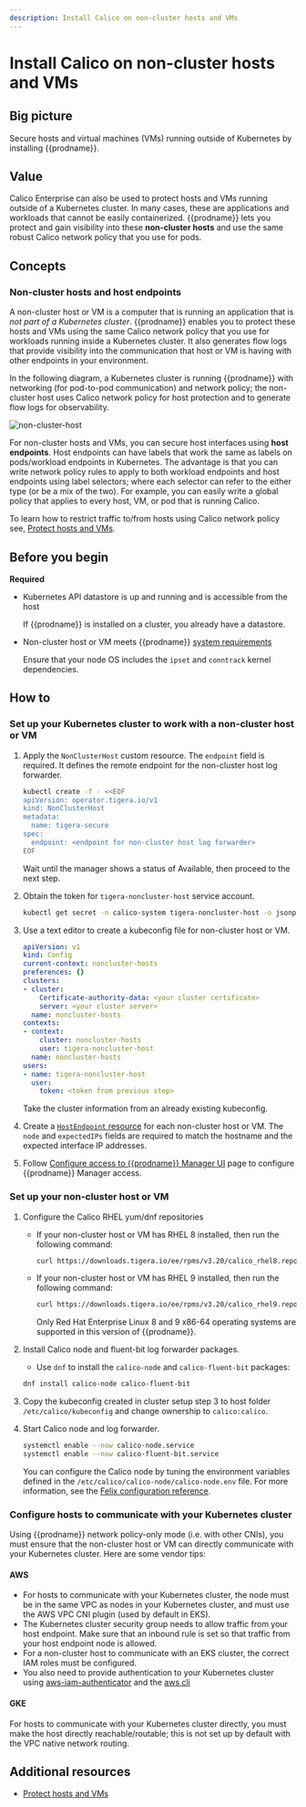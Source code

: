```yaml
---
description: Install Calico on non-cluster hosts and VMs
---
```


# Install Calico on non-cluster hosts and VMs

## Big picture

Secure hosts and virtual machines (VMs) running outside of Kubernetes by installing {{prodname}}.

## Value

Calico Enterprise can also be used to protect hosts and VMs running outside of a Kubernetes cluster. In many cases, these are applications and workloads that cannot be easily containerized. {{prodname}} lets you protect and gain visibility into these **non-cluster hosts** and use the same robust Calico network policy that you use for pods.

## Concepts

### Non-cluster hosts and host endpoints

A non-cluster host or VM is a computer that is running an application that is _not part of a Kubernetes cluster_. {{prodname}} enables you to protect these hosts and VMs using the same Calico network policy that you use for workloads running inside a Kubernetes cluster. It also generates flow logs that provide visibility into the communication that host or VM is having with other endpoints in your environment.

In the following diagram, a Kubernetes cluster is running {{prodname}} with networking (for pod-to-pod communication) and network policy; the non-cluster host uses Calico network policy for host protection and to generate flow logs for observability.

![non-cluster-host](/img/calico-enterprise/non-cluster-host.png)

For non-cluster hosts and VMs, you can secure host interfaces using **host endpoints**. Host endpoints can have labels that work the same as labels on pods/workload endpoints in Kubernetes. The advantage is that you can write network policy rules to apply to both workload endpoints and host endpoints using label selectors; where each selector can refer to the either type (or be a mix of the two). For example, you can easily write a global policy that applies to every host, VM, or pod that is running Calico.

To learn how to restrict traffic to/from hosts using Calico network policy see, [Protect hosts and VMs](../../network-policy/hosts/protect-hosts.mdx).

## Before you begin

**Required**

- Kubernetes API datastore is up and running and is accessible from the host

  If {{prodname}} is installed on a cluster, you already have a datastore.

- Non-cluster host or VM meets {{prodname}} [system requirements](../install-on-clusters/requirements.mdx)

  Ensure that your node OS includes the `ipset` and `conntrack` kernel dependencies.

## How to

### Set up your Kubernetes cluster to work with a non-cluster host or VM

1. Apply the `NonClusterHost` custom resource. The `endpoint` field is required. It defines the remote endpoint for the non-cluster host log forwarder.

   ```bash
   kubectl create -f - <<EOF
   apiVersion: operator.tigera.io/v1
   kind: NonClusterHost
   metadata:
     name: tigera-secure
   spec:
     endpoint: <endpoint for non-cluster host log forwarder>
   EOF
   ```

   Wait until the manager shows a status of Available, then proceed to the next step.

1. Obtain the token for `tigera-noncluster-host` service account.

   ```bash
   kubectl get secret -n calico-system tigera-noncluster-host -o jsonpath='{.data.token}' | base64 --decode
   ```

1. Use a text editor to create a kubeconfig file for non-cluster host or VM.

   ```yaml
   apiVersion: v1
   kind: Config
   current-context: noncluster-hosts
   preferences: {}
   clusters:
   - cluster:
       Certificate-authority-data: <your cluster certificate>
       server: <your cluster server>
     name: noncluster-hosts
   contexts:
   - context:
       cluster: noncluster-hosts
       user: tigera-noncluster-host
     name: noncluster-hosts
   users:
   - name: tigera-noncluster-host
     user:
       token: <token from previous step>
   ```

   Take the cluster information from an already existing kubeconfig.

1. Create a [`HostEndpoint` resource](../../reference/host-endpoints/overview.mdx) for each non-cluster host or VM. The `node` and `expectedIPs` fields are required to match the hostname and the expected interface IP addresses.

1. Follow [Configure access to {{prodname}} Manager UI](../../operations/cnx/access-the-manager.mdx) page to configure {{prodname}} Manager access.

### Set up your non-cluster host or VM

1. Configure the Calico RHEL yum/dnf repositories

   - If your non-cluster host or VM has RHEL 8 installed, then run the following command:

     ```bash
     curl https://downloads.tigera.io/ee/rpms/v3.20/calico_rhel8.repo -o /etc/yum.repos.d/calico_rhel8.repo
     ```

   - If your non-cluster host or VM has RHEL 9 installed, then run the following command:

     ```bash
     curl https://downloads.tigera.io/ee/rpms/v3.20/calico_rhel9.repo -o /etc/yum.repos.d/calico_rhel9.repo
     ```

     Only Red Hat Enterprise Linux 8 and 9 x86-64 operating systems are supported in this version of {{prodname}}.

1. Install Calico node and fluent-bit log forwarder packages.

    - Use `dnf` to install the `calico-node` and `calico-fluent-bit` packages:

    ```bash
    dnf install calico-node calico-fluent-bit
    ```

1. Copy the kubeconfig created in cluster setup step 3 to host folder `/etc/calico/kubeconfig` and change ownership to `calico:calico`.

1. Start Calico node and log forwarder.

   ```bash
   systemctl enable --now calico-node.service
   systemctl enable --now calico-fluent-bit.service
   ```

   You can configure the Calico node by tuning the environment variables defined in the `/etc/calico/calico-node/calico-node.env` file. For more information, see the [Felix configuration reference](../../reference/resources/felixconfig.mdx).

### Configure hosts to communicate with your Kubernetes cluster

Using {{prodname}} network policy-only mode (i.e. with other CNIs), you must ensure that the non-cluster host or VM can directly communicate with your Kubernetes cluster. Here are some vendor tips:

#### AWS

- For hosts to communicate with your Kubernetes cluster, the node must be in the same VPC as nodes in your Kubernetes cluster, and must use the AWS VPC CNI plugin (used by default in EKS).
- The Kubernetes cluster security group needs to allow traffic from your host endpoint. Make sure that an inbound rule is set so that traffic from your host endpoint node is allowed.
- For a non-cluster host to communicate with an EKS cluster, the correct IAM roles must be configured.
- You also need to provide authentication to your Kubernetes cluster using [aws-iam-authenticator](https://docs.aws.amazon.com/eks/latest/userguide/install-aws-iam-authenticator.html) and the [aws cli](https://docs.aws.amazon.com/cli/latest/userguide/cli-chap-install.html)

#### GKE

For hosts to communicate with your Kubernetes cluster directly, you must make the host directly reachable/routable; this is not set up by default with the VPC native network routing.

## Additional resources

- [Protect hosts and VMs](../../network-policy/hosts/protect-hosts.mdx)
